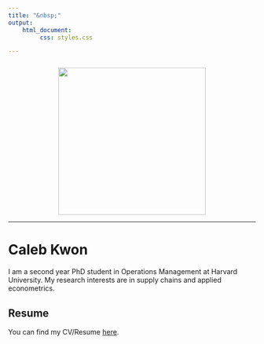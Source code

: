 ```yaml
---
title: "&nbsp;"
output: 
    html_document:
         css: styles.css

---
```


<!-- <script> -->
<!--    $(document).ready(function() { -->
<!--      $head = $('#header'); -->
<!--      $head.prepend('<img src=\"hbs.jpg\" style=\"float: right;width: 150px;\"/>') -->
<!--    }); -->
<!-- </script> -->

<!-- Global site tag (gtag.js) - Google Analytics -->
<script async src="https://www.googletagmanager.com/gtag/js?id=UA-165847699-1"></script>
<script>
  window.dataLayer = window.dataLayer || [];
  function gtag(){dataLayer.push(arguments);}
  gtag('js', new Date());

  gtag('config', 'UA-165847699-1');
</script>




<div style="margin-bottom:25px;">
</div>

<img src="images/caleb.png" height = "300" style ="display:block; margin-left: auto; margin-right:auto;">

***

# Caleb Kwon 


I am a second year PhD student in Operations Management at Harvard University. My research interests are in supply chains and applied econometrics. 

## Resume
You can find my CV/Resume [here](https://www.dropbox.com/s/efdu25rwgm3us4f/res4.pdf?raw=1). 